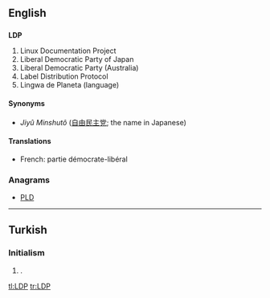 ==English==

==={{initialism-old|en}}===
'''LDP'''

# Linux Documentation Project
# Liberal Democratic Party of Japan
# Liberal Democratic Party (Australia)
# Label Distribution Protocol
# Lingwa de Planeta (language)

====Synonyms====
* {{qualifier|Liberal Democratic Party of Japan}} ''Jiyû Minshutô'' ([[自由]][[民主]][[党]]; the name in Japanese)

====Translations====
{{trans-top|Liberal Democratic Party of Japan}}
* French: partie démocrate-libéral
{{trans-mid}}
{{trans-bottom}}

===Anagrams===
* [[PLD#English|PLD]]

----

==Turkish==

===Initialism===
{{tr-initialism}}

# {{politics|lang=tr}} {{initialism of|Liberal Demokrat Parti|lang=tr|nodot=1}} {{gloss|Liberal Democratic Party}}.

[[tl:LDP]]
[[tr:LDP]]